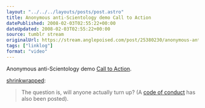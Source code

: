 ```yaml
---
layout: "../../../layouts/posts/post.astro"
title: Anonymous anti-Scientology demo Call to Action
datePublished: 2008-02-03T02:55:22+00:00
dateUpdated: 2008-02-03T02:55:22+00:00
source: tumblr stream
originalUrl: https://stream.anglepoised.com/post/25380230/anonymous-anti-scientology-demo-call-to-action
tags: ["linklog"]
format: "video"
---
```



<YouTube id="https://www.youtube.com/watch?v=YrkchXCzY70" />

Anonymous anti-Scientology demo [Call to Action][1].

[shrinkwrapped][2]:

> The question is, will anyone actually turn up? (A [code of conduct][3] has also been posted).

[1]: https://www.youtube.com/watch?v=YrkchXCzY70
[2]: http://tumblefeed.thair.net/post/25326603
[3]: https://www.youtube.com/watch?v=-063clxiB8I
